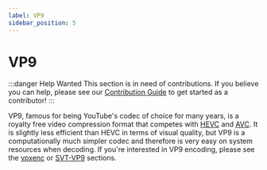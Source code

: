 ```yaml
---
label: VP9
sidebar_position: 5
---
```


# VP9

:::danger Help Wanted
This section is in need of contributions. If you believe you can help, please see our [Contribution Guide](../contribution-guide.mdx) to get started as a contributor!
:::

VP9, famous for being YouTube's codec of choice for many years, is a royalty free video compression format that competes with [HEVC](../video/HEVC.mdx) and [AVC](../video/AVC.mdx). It is slightly less efficient than HEVC in terms of visual quality, but VP9 is a computationally much simpler codec and therefore is very easy on system resources when decoding. If you're interested in VP9 encoding, please see the [vpxenc](../encoders/vpxenc.mdx) or [SVT-VP9](../encoders/SVT-VP9.mdx) sections.